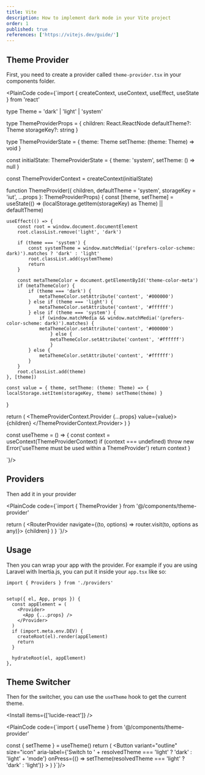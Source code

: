 ```yaml
---
title: Vite
description: How to implement dark mode in your Vite project
order: 1
published: true
references: ['https://vitejs.dev/guide/']
---
```


## Theme Provider

First, you need to create a provider called `theme-provider.tsx` in your components folder.

<PlainCode code={`import { createContext, useContext, useEffect, useState } from 'react'

type Theme = 'dark' | 'light' | 'system'

type ThemeProviderProps = {
    children: React.ReactNode
    defaultTheme?: Theme
    storageKey?: string
}

type ThemeProviderState = {
    theme: Theme
    setTheme: (theme: Theme) => void
}

const initialState: ThemeProviderState = {
    theme: 'system',
    setTheme: () => null
}

const ThemeProviderContext = createContext<ThemeProviderState>(initialState)

function ThemeProvider({ children, defaultTheme = 'system', storageKey = 'iut', ...props }: ThemeProviderProps) {
    const [theme, setTheme] = useState<Theme>(() => (localStorage.getItem(storageKey) as Theme) || defaultTheme)

    useEffect(() => {
        const root = window.document.documentElement
        root.classList.remove('light', 'dark')

        if (theme === 'system') {
            const systemTheme = window.matchMedia('(prefers-color-scheme: dark)').matches ? 'dark' : 'light'
            root.classList.add(systemTheme)
            return
        }

        const metaThemeColor = document.getElementById('theme-color-meta')
        if (metaThemeColor) {
            if (theme === 'dark') {
                metaThemeColor.setAttribute('content', '#000000')
            } else if (theme === 'light') {
                metaThemeColor.setAttribute('content', '#ffffff')
            } else if (theme === 'system') {
                if (window.matchMedia && window.matchMedia('(prefers-color-scheme: dark)').matches) {
                metaThemeColor.setAttribute('content', '#000000')
                    } else {
                    metaThemeColor.setAttribute('content', '#ffffff')
                    }
            } else {
                metaThemeColor.setAttribute('content', '#ffffff')
            }
        }
        root.classList.add(theme)
    }, [theme])

    const value = { theme, setTheme: (theme: Theme) => { localStorage.setItem(storageKey, theme) setTheme(theme) }
}

return (
    <ThemeProviderContext.Provider {...props} value={value}>
        {children}
    </ThemeProviderContext.Provider>
    )
}

const useTheme = () => {
    const context = useContext(ThemeProviderContext)
    if (context === undefined) throw new Error('useTheme must be used within a ThemeProvider')
    return context
}

`}/>

## Providers

Then add it in your provider

<PlainCode code={`import { ThemeProvider } from '@/components/theme-provider'

  return (
    <RouterProvider navigate={(to, options) => router.visit(to, options as any)}>
      <ThemeProvider defaultTheme="system" storageKey="vite-theme">
        {children}
      </ThemeProvider>
    </RouterProvider>
  )
}
`}/>

## Usage

Then you can wrap your app with the provider. For example if you are using Laravel with Inertia.js, you can put it inside your `app.tsx` like so:

```tsx {1} {6-8}
import { Providers } from './providers'


setup({ el, App, props }) {
  const appElement = (
    <Provider>
      <App {...props} />
    </Provider>
  )
  if (import.meta.env.DEV) {
    createRoot(el).render(appElement)
    return
  }

  hydrateRoot(el, appElement)
},
```

## Theme Switcher

Then for the switcher, you can use the `useTheme` hook to get the current theme.

<Install items={['lucide-react']} />

<PlainCode code={`import { useTheme } from '@/components/theme-provider'

  const { setTheme } = useTheme()
  return (
    <Button
      variant="outline"
      size="icon"
      aria-label={'Switch to ' + resolvedTheme === 'light' ? 'dark' : 'light' + 'mode'}
      onPress={() => setTheme(resolvedTheme === 'light' ? 'dark' : 'light')}
    >
      <Sun className="h-[1.2rem] w-[1.2rem] rotate-0 scale-100 transition-all dark:-rotate-90 dark:scale-0" />
      <Moon className="absolute h-[1.2rem] w-[1.2rem] rotate-90 scale-0 transition-all dark:rotate-0 dark:scale-100" />
    </Button>
    )
}`}/>
